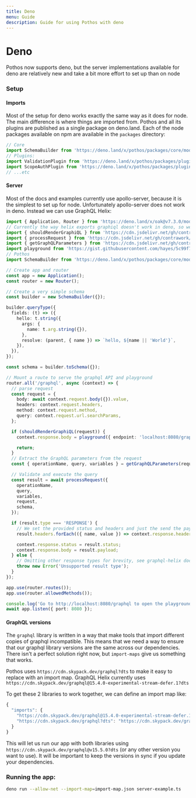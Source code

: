 ```yaml
---
title: Deno
menu: Guide
description: Guide for using Pothos with deno
---
```





# Deno

Pothos now supports deno, but the server implementations available for deno are relatively new and
take a bit more effort to set up than on node

### Setup

#### Imports

Most of the setup for deno works exactly the same way as it does for node. The main difference is
where things are imported from. Pothos and all its plugins are published as a single package on
deno.land. Each of the node packages available on npm are available in the `packages` directory:

```typescript
// Core
import SchemaBuilder from 'https://deno.land/x/pothos/packages/core/mod.ts';
// Plugins:
import ValidationPlugin from 'https://deno.land/x/pothos/packages/plugin-validation/mod.ts';
import ScopeAuthPlugin from 'https://deno.land/x/pothos/packages/plugin-scope-auth/mod.ts';
// ...etc
```

#### Server

Most of the docs and examples currently use apollo-server, because it is the simplest to set up for
node. Unfortunately apollo-server does not work in deno. Instead we can use GraphQL Helix:

```typescript
import { Application, Router } from 'https://deno.land/x/oak@v7.3.0/mod.ts';
// Currently the way helix exports graphiql doesn't work in deno, so we import the other parts directly, and import a very simple playground file from a gist.
import { shouldRenderGraphiQL } from 'https://cdn.jsdelivr.net/gh/contrawork/graphql-helix@master/packages/deno/should-render-graphiql.ts';
import { processRequest } from 'https://cdn.jsdelivr.net/gh/contrawork/graphql-helix@master/packages/deno/process-request.ts';
import { getGraphQLParameters } from 'https://cdn.jsdelivr.net/gh/contrawork/graphql-helix@master/packages/deno/get-graphql-parameters.ts';
import playground from 'https://gist.githubusercontent.com/hayes/5c99f7b4f71234452036fd88e142a825/raw/655245a052b10c2912a803c8a6d537096b73c10b/playground.ts';
// Pothos
import SchemaBuilder from 'https://deno.land/x/pothos/packages/core/mod.ts';

// Create app and router
const app = new Application();
const router = new Router();

// Create a very simple schema
const builder = new SchemaBuilder({});

builder.queryType({
  fields: (t) => ({
    hello: t.string({
      args: {
        name: t.arg.string({}),
      },
      resolve: (parent, { name }) => `hello, ${name || 'World'}`,
    }),
  }),
});

const schema = builder.toSchema({});

// Mount a route to serve the graphql API and playground
router.all('/graphql', async (context) => {
  // parse request
  const request = {
    body: await context.request.body({}).value,
    headers: context.request.headers,
    method: context.request.method,
    query: context.request.url.searchParams,
  };

  if (shouldRenderGraphiQL(request)) {
    context.response.body = playground({ endpoint: 'localhost:8080/graphql' });

    return;
  }
  // Extract the GraphQL parameters from the request
  const { operationName, query, variables } = getGraphQLParameters(request);

  // Validate and execute the query
  const result = await processRequest({
    operationName,
    query,
    variables,
    request,
    schema,
  });

  if (result.type === 'RESPONSE') {
    // We set the provided status and headers and just the send the payload back to the client
    result.headers.forEach(({ name, value }) => context.response.headers.set(name, value));

    context.response.status = result.status;
    context.response.body = result.payload;
  } else {
    // Omitting other response types for brevity, see graphql-helix docs for more a complete implementation
    throw new Error('Unsupported result type');
  }
});

app.use(router.routes());
app.use(router.allowedMethods());

console.log('Go to http://localhost:8080/graphql to open the playground');
await app.listen({ port: 8080 });
```

#### GraphQL versions

The `graphql` library is written in a way that make tools that import different copies of graphql
incompatible. This means that we need a way to ensure that our graphql library versions are the same
across our dependencies. There isn't a perfect solution right now, but `import-maps` give us
something that works.

Pothos uses `https://cdn.skypack.dev/graphql?dts` to make it easy to replace with an import map.
GraphQL Helix currently uses
`https://cdn.skypack.dev/graphql@15.4.0-experimental-stream-defer.1?dts`

To get these 2 libraries to work together, we can define an import map like:

```javascript
{
  "imports": {
    "https://cdn.skypack.dev/graphql@15.4.0-experimental-stream-defer.1?dts": "https://cdn.skypack.dev/graphql@v15.5.0?dts",
    "https://cdn.skypack.dev/graphql?dts": "https://cdn.skypack.dev/graphql@v15.5.0?dts"
  }
}
```

This will let us run our app with both libraries using `https://cdn.skypack.dev/graphql@v15.5.0?dts`
\(or any other version you want to use\). It will be important to keep the versions in sync if you
update your dependencies.

### Running the app:

```bash
deno run --allow-net --import-map=import-map.json server-example.ts
```
